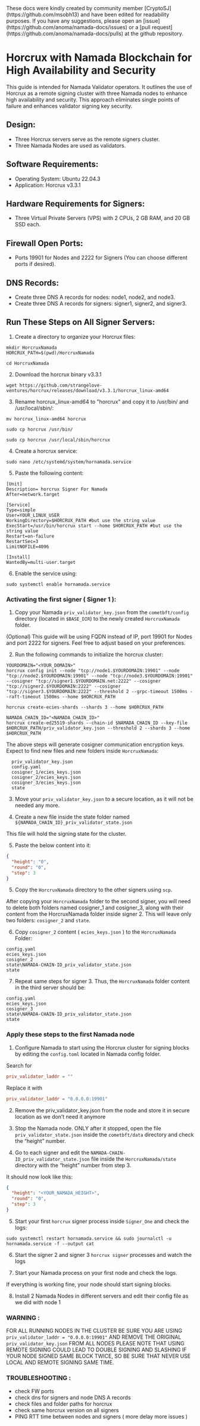 
<Callout type="info" emoji="🫶">
These docs were kindly created by community member [CryptoSJ](https://github.com/msobh13) and have been edited for readability purposes. If you have any suggestions, please open an [issue](https://github.com/anoma/namada-docs/issues) or a [pull request](https://github.com/anoma/namada-docs/pulls) at the github repository.
</Callout>


# Horcrux with Namada Blockchain for High Availability and Security

This guide is intended for Namada Validator operators. It outlines the use of Horcrux as a remote signing cluster with three Namada nodes to enhance high availability and security. This approach eliminates single points of failure and enhances validator signing key security.

## Design:

- Three Horcrux servers serve as the remote signers cluster.
- Three Namada Nodes are used as validators.

## Software Requirements:

- Operating System: Ubuntu 22.04.3
- Application: Horcrux v3.3.1

## Hardware Requirements for Signers:

- Three Virtual Private Servers (VPS) with 2 CPUs, 2 GB RAM, and 20 GB SSD each.

## Firewall Open Ports:

- Ports 19901 for Nodes and 2222 for Signers (You can choose different ports if desired).

## DNS Records:

- Create three DNS A  records for nodes: node1, node2, and node3.
- Create three DNS A records for signers: signer1, signer2, and signer3.

## Run These Steps on All Signer Servers:

1. Create a directory to organize your Horcrux files:

```shell copy
mkdir HorcruxNamada
HORCRUX_PATH=$(pwd)/HorcruxNamada
```

```shell copy
cd HorcruxNamada
```

2. Download the horcrux binary v3.3.1

```shell copy
wget https://github.com/strangelove-ventures/horcrux/releases/download/v3.3.1/horcrux_linux-amd64
```

3. Rename horcrux_linux-amd64 to "horcrux" and copy it to /usr/bin/ and /usr/local/sbin/:

```shell copy
mv horcrux_linux-amd64 horcrux
```

```shell copy
sudo cp horcrux /usr/bin/
```

```shell copy
sudo cp horcrux /usr/local/sbin/horcrux
```

4. Create a horcrux service:

```shell copy
sudo nano /etc/systemd/system/hornamada.service
```

5. Paste the following content:

```shell
[Unit]
Description= horcrux Signer For Namada
After=network.target

[Service]
Type=simple
User=YOUR_LINUX_USER
WorkingDirectory=$HORCRUX_PATH #but use the string value
ExecStart=/usr/bin/horcrux start --home $HORCRUX_PATH #but use the string value
Restart=on-failure
RestartSec=3
LimitNOFILE=4096

[Install]
WantedBy=multi-user.target
```

6. Enable the service using:

```shell copy
sudo systemctl enable hornamada.service
```


### Activating the first signer ( Signer 1 ):

1. Copy your Namada `priv_validator_key.json` from the `cometbft/config` directory (located in `$BASE_DIR`) to the newly created `HorcruxNamada` folder.

(Optional) This guide will be using FQDN instead of IP, port 19901 for Nodes and port 2222 for signers. Feel free to adjust based on your preferences.

2. Run the following commands to initialize the horcrux cluster:

```shell copy
YOURDOMAIN="<YOUR_DOMAIN>"
horcrux config init --node "tcp://node1.$YOURDOMAIN:19901" --node "tcp://node2.$YOURDOMAIN:19901" --node "tcp://node3.$YOURDOMAIN:19901" --cosigner "tcp://signer1.$YOURDOMAIN.net:2222" --cosigner "tcp://signer2.$YOURDOMAIN:2222" --cosigner "tcp://signer3.$YOURDOMAIN:2222" --threshold 2 --grpc-timeout 1500ms --raft-timeout 1500ms --home $HORCRUX_PATH
```

```shell copy
horcrux create-ecies-shards --shards 3 --home $HORCRUX_PATH
```

```shell copy
NAMADA_CHAIN_ID="<NAMADA_CHAIN_ID>"
horcrux create-ed25519-shards --chain-id $NAMADA_CHAIN_ID --key-file $HORCRUX_PATH/priv_validator_key.json --threshold 2 --shards 3 --home $HORCRUX_PATH
```

The above steps will generate cosigner communication encryption keys.
Expect to find new files and new folders inside `HorcruxNamada`:

```shell
  priv_validator_key.json
  config.yaml
  cosigner_1/ecies_keys.json
  cosigner_2/ecies_keys.json
  cosigner_3/ecies_keys.json
  state
```

3. Move your `priv_validator_key.json` to a secure location, as it will not be needed any more.

4. Create a new file inside the state folder named `${NAMADA_CHAIN_ID}_priv_validator_state.json`  

This file will hold the signing state for the cluster.

5. Paste the below content into it:

```json
{
  "height": "0",
  "round": "0",
  "step": 3
}
```

5. Copy the `HorcruxNamada` directory to the other signers using `scp`.

After copying your `HorcruxNamada` folder to the second signer, you will need to delete both folders named cosigner_1 and cosigner_3, along with their content from the HorcruxNamada folder inside signer 2. This will leave only two folders: `cosigner_2` and `state`.

6. Copy `cosigner_2` content ( `ecies_keys.json` ) to the `HorcruxNamada` Folder:

```shell
config.yaml
ecies_keys.json
cosigner_2
state\NAMADA-CHAIN-ID_priv_validator_state.json
state
```
7. Repeat same steps for signer 3. Thus, the `HorcruxNamada` folder content in the third server should be: 

```shell
config.yaml
ecies_keys.json
cosigner_3
state\NAMADA-CHAIN-ID_priv_validator_state.json
state
```

### Apply these steps to the first Namada node 

1. Configure Namada to start using the Horcrux cluster for signing blocks by editing the `config.toml` located in Namada config folder.

Search for 

```toml
priv_validator_laddr = ""
```

Replace it with

```toml
priv_validator_laddr = "0.0.0.0:19901"
```

2. Remove the priv_validator_key.json from the node and store it in secure location as we don’t need it anymore 

3. Stop the Namada node. ONLY after it stopped, open the file `priv_validator_state.json` inside the `cometbft/data` directory and check the “height” number.

4. Go to each signer and edit the `NAMADA-CHAIN-ID_priv_validator_state.json` file inside the `HorcruxNamada/state` directory with the “height” number from step 3. 

It should now look like this:

```json
{
  "height": "<YOUR_NAMADA_HEIGHT>",
  "round": "0",
  "step": 3
}
```

5. Start your first `horcrux` signer process inside `Signer_One` and check the logs:

```shell copy
sudo systemctl restart hornamada.service && sudo journalctl -u hornamada.service -f --output cat
```


6. Start the signer 2 and signer 3 `horcrux signer` processes and watch the logs 

7. Start your Namada process on your first node and check the logs.

If everything is working fine, your node should start signing blocks.

8. Install 2 Namada Nodes in different servers and edit their config file as we did with node 1 

###  WARNING :
FOR ALL RUNNING NODES IN THE CLUSTER  BE SURE YOU ARE USING `priv_validator_laddr = "0.0.0.0:19901"` AND REMOVE THE ORIGINAL `priv_validator_key.json` FROM ALL NODES
PLEASE NOTE THAT USING REMOTE SIGNING COULD LEAD TO DOUBLE SIGNING AND SLASHING IF YOUR NODE SIGNED SAME BLOCK TWICE,
SO BE SURE THAT NEVER USE LOCAL AND REMOTE SIGNING SAME TIME.


### TROUBLESHOOTING :
  * check FW ports 
  * check dns for signers and node DNS A records 
  * check files and folder paths for horcrux 
  * check same horcrux version on all signers 
  * PING RTT time between nodes and signers ( more delay more issues )


